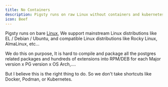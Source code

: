 ```yaml
---
title: No Containers
description: Pigsty runs on raw Linux without containers and kubernetes
icon: Beef
---
```



Pigsty runs on bare [Linux](/docs/prepare/linux), We support mainstream Linux distributions like EL / Debian / Ubuntu, and compatible Linux distributions like Rocky Linux, AlmaLinux, etc...

We do this on purpose, It is hard to compile and package all the postgres related packages and hundreds of extensions into RPM/DEB for each Major version x PG version x OS Arch,....

But I believe this is the right thing to do. So we don't take shortcuts like Docker, Podman, or Kubernetes.
